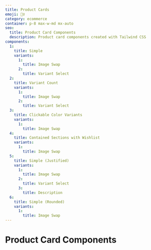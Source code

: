 ```yaml
---
title: Product Cards
emoji: 🙋‍♀️
category: ecommerce
container: p-8 max-w-md mx-auto
seo:
  title: Product Card Components
  description: Product card components created with Tailwind CSS
components:
  1:
    title: Simple
    variants:
      1:
        title: Image Swap
      2:
        title: Variant Select
  2:
    title: Variant Count
    variants:
      1:
        title: Image Swap
      2:
        title: Variant Select
  3:
    title: Clickable Color Variants
    variants:
      1:
        title: Image Swap
  4:
    title: Contained Sections with Wishlist
    variants:
      1:
        title: Image Swap
  5:
    title: Simple (Justified)
    variants:
      1:
        title: Image Swap
      2:
        title: Variant Select
      3:
        title: Description
  6:
    title: Simple (Rounded)
    variants:
      1:
        title: Image Swap
---
```


# Product Card Components

<List
  componentsData={componentsArray}
  componentContainer={componentContainer}
/>
